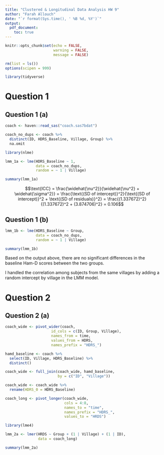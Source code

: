 ```yaml
---
title: "Clustered & Longitudinal Data Analysis HW 9"
author: "Farah Allouch"
date: "`r format(Sys.time(), ' %B %d, %Y')`"
output: 
  pdf_document:
    toc: true
---
```


```r
knitr::opts_chunk$set(echo = FALSE,
                      warning = FALSE,
                      message = FALSE)

rm(list = ls())
options(scipen = 999)

library(tidyverse)
```

\newpage
# Question 1
## Question 1 (a)
```r
coach <- haven::read_sas("coach.sas7bdat")

coach_no_dups <- coach %>% 
  distinct(ID, HDRS_Baseline, Village, Group) %>% 
  na.omit

library(nlme)

lmm_1a <- lme(HDRS_Baseline ~ 1,
              data = coach_no_dups,
              random = ~ 1 | Village)

summary(lmm_1a)
```

$$\text{ICC} = \frac{\widehat{\nu^2}}{\widehat{\nu^2} + \widehat{\sigma^2}} = \frac{\text{(SD of intercept)}^2}{\text{(SD of intercept)}^2 + \text{(SD of residuals)}^2} = \frac{(1.337672)^2}{(1.337672)^2 + (3.874706)^2} = 0.106$$

## Question 1 (b)
```r
lmm_1b <- lme(HDRS_Baseline ~ Group,
              data = coach_no_dups,
              random = ~ 1 | Village)

summary(lmm_1b)
```

Based on the output above, there are no significant differences in the baseline Ham-D scores between the two groups. 

I handled the correlation among subjects from the same villages by adding a random intercept by village in the LMM model.

\newpage
# Question 2
## Question 2 (a)
```r
coach_wide <- pivot_wider(coach,
                     id_cols = c(ID, Group, Village),
                     names_from = time,
                     values_from = HDRS,
                     names_prefix = "HDRS_")

hamd_baseline <- coach %>% 
  select(ID, Village, HDRS_Baseline) %>% 
  distinct()

coach_wide <- full_join(coach_wide, hamd_baseline,
                        by = c("ID", "Village"))

coach_wide <- coach_wide %>% 
  rename(HDRS_0 = HDRS_Baseline)

coach_long <- pivot_longer(coach_wide,
                           cols = 4:8,
                           names_to = "time",
                           names_prefix = "HDRS_",
                           values_to = "HRDS")

library(lme4)

lmm_2a <- lmer(HRDS ~ Group + (1 | Village) + (1 | ID),
               data = coach_long)

summary(lmm_2a)
```

